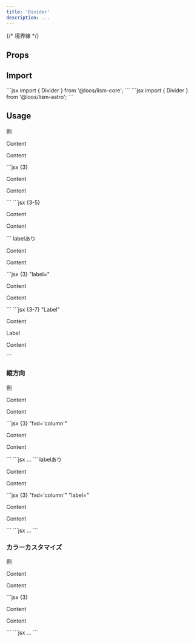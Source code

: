 ```yaml
---
title: 'Divider'
description: ...
---
```




{/* 境界線 */}

## Props


## Import

<Preview>
	<PreviewCode slot='tab' label='React'>
```jsx
import { Divider } from '@loos/lism-core';
```
	</PreviewCode>
	<PreviewCode slot='tab' label='Astro'>
```jsx
import { Divider } from '@loos/lism-astro';
```
	</PreviewCode>
</Preview>


## Usage

<Preview>
	<PreviewTitle>例</PreviewTitle>
	<PreviewArea resize p={20} isFlow={false}>
		<Stack gap={20}>
			<p class='-bgc:pale -py:50 -ta:c'>Content</p>
			<Divider />
			<p class='-bgc:pale -py:50 -ta:c'>Content</p>
		</Stack>
	</PreviewArea>
	<PreviewCode slot='tab' label='React, Astro'>
		```jsx {3}
		<Stack gap={20}>
			<p class='-bgc:pale -py:50 -ta:c'>Content</p>
			<Divider />
			<p class='-bgc:pale -py:50 -ta:c'>Content</p>
		</Stack>
		```
	</PreviewCode>
	<PreviewCode slot='tab' label='HTML'>
		```jsx {3-5}
		<div class="l--stack -gap:20">
			<p class="-bgc:pale -py:50 -ta:c">Content</p>
			<div class="c--divider l--flex -ai:c">
				<div class="e--deco -fx:1" aria-hidden="true"></div>
			</div>
			<p class="-bgc:pale -py:50 -ta:c">Content</p>
		</div>
		```
	</PreviewCode>
</Preview>

<Preview>
	<PreviewTitle>labelあり</PreviewTitle>
	<PreviewArea resize p={20} isFlow={false}>
		<Stack gap={20}>
			<p class='-bgc:pale -py:50 -ta:c'>Content</p>
			<Divider label='Label' />
			<p class='-bgc:pale -py:50 -ta:c'>Content</p>
		</Stack>
	</PreviewArea>
	<PreviewCode slot='tab' label='React, Astro'>
		```jsx {3} "label="
		<Stack gap={20}>
			<p class='-bgc:pale -py:50 -ta:c'>Content</p>
			<Divider label='Label' />
			<p class='-bgc:pale -py:50 -ta:c'>Content</p>
		</Stack>
		```
	</PreviewCode>
	<PreviewCode slot='tab' label='HTML'>
		```jsx {3-7} "<span>Label</span>"
		<div class="l--stack -gap:20">
			<p class="-bgc:pale -py:50 -ta:c">Content</p>
			<div class="c--divider l--flex -fz:s -c:pale -gap:em7 -ai:c">
				<div class="e--deco -fx:1" aria-hidden="true"></div>
				<span>Label</span>
				<div class="e--deco -fx:1" aria-hidden="true"></div>
			</div>
			<p class="-bgc:pale -py:50 -ta:c">Content</p>
		</div>
		```
	</PreviewCode>
</Preview>


### 縦方向

<Preview>
	<PreviewTitle>例</PreviewTitle>
	<PreviewArea resize p={20} isFlow={false}>
		<Flex ai='c' gap={30}>
			<p class='-bgc:pale -py:50 -ta:c -fx:1'>Content</p>
			<Divider fxd='column' />
			<p class='-bgc:pale -py:50 -ta:c -fx:1'>Content</p>
		</Flex>
	</PreviewArea>
	<PreviewCode slot='tab' label='React, Astro'>
		```jsx {3} "fxd='column'"
		<Flex ai='c' gap={30}>
			<p class='-bgc:pale -py:50 -ta:c -fx:1'>Content</p>
			<Divider fxd='column' />
			<p class='-bgc:pale -py:50 -ta:c -fx:1'>Content</p>
		</Flex>
		```
	</PreviewCode>
	<PreviewCode slot='tab' label='HTML'>
		```jsx
		...
		```
	</PreviewCode>
</Preview>


<Preview>
	<PreviewTitle>labelあり</PreviewTitle>
	<PreviewArea resize p={20} isFlow={false}>
		<Flex ai='c' gap={20}>
			<p class='-bgc:pale -py:50 -ta:c -fx:1'>Content</p>
			<Divider fxd='column' label='Label' />
			<p class='-bgc:pale -py:50 -ta:c -fx:1'>Content</p>
		</Flex>
	</PreviewArea>
	<PreviewCode slot='tab' label='React, Astro'>
		```jsx {3} "fxd='column'" "label="
		<Flex ai='c' gap={20}>
			<p class='-bgc:pale -py:50 -ta:c -fx:1'>Content</p>
			<Divider fxd='column' label='Label' />
			<p class='-bgc:pale -py:50 -ta:c -fx:1'>Content</p>
		</Flex>
		```
	</PreviewCode>
	<PreviewCode slot='tab' label='HTML'>
		```jsx
		...
		```
	</PreviewCode>
</Preview>


### カラーカスタマイズ

<Preview>
	<PreviewTitle>例</PreviewTitle>
	<PreviewArea resize p={20} isFlow={false}>
		<Stack gap={20}>
			<p class="-bgc:pale -py:50 -ta:c">Content</p>
			<Divider  label='Label' c='blue' bdc="blue:70%" bdw="2px" fw='bold'/>
			<p class="-bgc:pale -py:50 -ta:c">Content</p>
		</Stack>
	</PreviewArea>
	<PreviewCode slot='tab' label='React, Astro'>
		```jsx {3}
		<Stack gap={20}>
			<p class="-bgc:pale -py:50 -ta:c">Content</p>
			<Divider  label='Label' c='blue' bdc="blue:70%" bdw="2px" fw='bold'/>
			<p class="-bgc:pale -py:50 -ta:c">Content</p>
		</Stack>
		```
	</PreviewCode>
	<PreviewCode slot='tab' label='HTML'>
		```jsx
		...
		```
	</PreviewCode>
</Preview>
